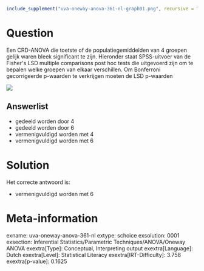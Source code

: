 ```r
include_supplement("uva-oneway-anova-361-nl-graph01.png", recursive = TRUE)
```

Question
========

Een CRD-ANOVA die toetste of de populatiegemiddelden van 4 groepen
gelijk waren bleek significant te zijn. Hieronder staat SPSS-uitvoer van
de Fisher\'s LSD multiple comparisons post hoc tests die uitgevoerd zijn
om te bepalen welke groepen van elkaar verschillen. Om Bonferroni
gecorrigeerde p-waarden te verkrijgen moeten de LSD p-waarden

![](uva-oneway-anova-361-nl-graph01.png)

Answerlist
----------

* gedeeld worden door 4
* gedeeld worden door 6
* vermenigvuldigd worden met 4
* vermenigvuldigd worden met 6

Solution
========

Het correcte antwoord is: 

* vermenigvuldigd worden met 6

Meta-information
================
exname: uva-oneway-anova-361-nl
extype: schoice
exsolution: 0001
exsection: Inferential Statistics/Parametric Techniques/ANOVA/Oneway ANOVA
exextra[Type]: Conceptual, Interpreting output
exextra[Language]: Dutch
exextra[Level]: Statistical Literacy
exextra[IRT-Difficulty]: 3.758
exextra[p-value]: 0.1625
